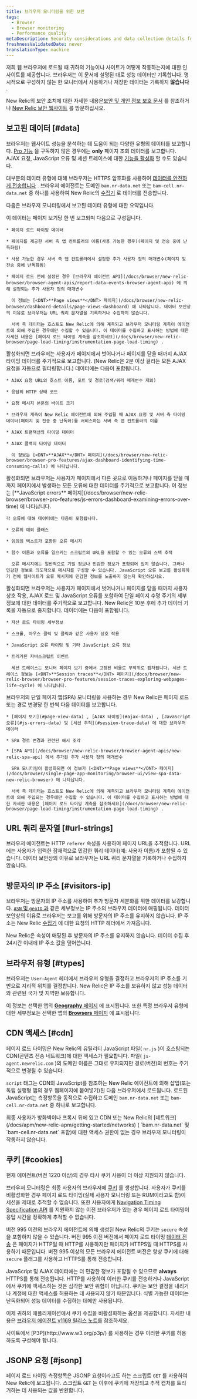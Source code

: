 ```yaml
---
title: 브라우저 모니터링을 위한 보안
tags:
  - Browser
  - Browser monitoring
  - Performance quality
metaDescription: Security considerations and data collection details for browser.
freshnessValidatedDate: never
translationType: machine
---
```


저희 [<InlinePopover type="browser" />](/docs/browser/new-relic-browser/getting-started/introduction-new-relic-browser)웹 브라우저에 로드될 때 귀하의 기능이나 사이트가 어떻게 작동하는지에 대한 인사이트를 제공합니다. 브라우저는 이 문서에 설명된 대로 성능 데이터만 기록합니다. 명시적으로 구성하지 않는 한 모니터에서 사용하거나 저장한 데이터는 기록하지 **않습니다** .

New Relic의 보안 조치에 대한 자세한 내용은[보안 및 개인 정보 보호 문서](/docs/using-new-relic/new-relic-security/security/security-matters-data-privacy-new-relic) 를 참조하거나 [New Relic 보안 웹사이트](https://newrelic.com/security) 를 방문하십시오.

## 보고된 데이터 [#data]

브라우저는 웹사이트 성능을 분석하는 데 도움이 되는 다양한 유형의 데이터를 보고합니다. [Pro 기능](http://newrelic.com/browser-monitoring/pricing) 을 구독하지 않은 경우에는 <DNT>**only**</DNT> 페이지 조회 데이터를 보고합니다. AJAX 요청, JavaScript 오류 및 세션 트레이스에 대한 [기능을 활성화](/docs/browser/new-relic-browser/welcome-new-relic-browser/new-relic-browser#enhanced-features) 할 수도 있습니다.

대부분의 데이터 유형에 대해 브라우저는 HTTPS 암호화를 사용하여 [데이터를 안전하게 전송합니다](/docs/browser/new-relic-browser/page-load-timing-resources/instrumentation-page-load-timing#transmission) . 브라우저 에이전트는 도메인 `bam.nr-data.net` 또는 `bam-cell.nr-data.net` 중 하나를 사용하여 New Relic의 [수집기](/docs/accounts-partnerships/getting-started-new-relic/glossary#collector) 로 데이터를 전송합니다.

다음은 브라우저 모니터링에서 보고된 데이터 유형에 대한 요약입니다.

<CollapserGroup>
  <Collapser id="page-view-data" title="페이지뷰 데이터">
    이 데이터는 페이지 보기당 한 번 보고되며 다음으로 구성됩니다.

    * 페이지 로드 타이밍 데이터

    * 페이지를 제공한 서버 측 앱 컨트롤러의 이름(사용 가능한 경우)(페이지 및 전송 중에 난독화됨)

    * 사용 가능한 경우 서버 측 앱 컨트롤러에서 설정한 추가 사용자 정의 매개변수(페이지 및 전송 중에 난독화됨)

    * 페이지 로드 전에 설정된 경우 [브라우저 에이전트 API](/docs/browser/new-relic-browser/browser-agent-apis/report-data-events-browser-agent-api) 에 의해 설정되는 추가 사용자 정의 매개변수

      이 정보는 [<DNT>**Page views**</DNT> 페이지](/docs/browser/new-relic-browser/dashboard-details/page-views-dashboard) 에 나타납니다. 데이터 보안상의 이유로 브라우저는 URL 쿼리 문자열을 기록하거나 수집하지 않습니다.

      서버 측 데이터는 호스트도 New Relic에 의해 계측되고 브라우저 모니터링 계측이 에이전트에 의해 주입된 경우에만 수집할 수 있습니다. 이 데이터를 수집하고 표시하는 방법에 대한 자세한 내용은 [페이지 로드 타이밍 계측을 참조하세요](/docs/browser/new-relic-browser/page-load-timing/instrumentation-page-load-timing) .
  </Collapser>

  <Collapser id="ajax-data" title="AJAX 타이밍 데이터">
    활성화되면 브라우저는 사용자가 페이지에서 벗어나거나 페이지를 닫을 때까지 AJAX 타이밍 데이터를 주기적으로 보고합니다. (New Relic은 2분 이상 걸리는 모든 AJAX 요청을 자동으로 필터링합니다.) 데이터에는 다음이 포함됩니다.

    * AJAX 요청 URL의 호스트 이름, 포트 및 경로(검색/쿼리 매개변수 제외)

    * 응답의 HTTP 상태 코드

    * 요청 메시지 본문의 바이트 크기

    * 브라우저 계측이 New Relic 에이전트에 의해 주입될 때 AJAX 요청 및 서버 측 타이밍 데이터(페이지 및 전송 중 난독화)를 서비스하는 서버 측 앱 컨트롤러의 이름

    * AJAX 트랜잭션의 타이밍 데이터

    * AJAX 콜백의 타이밍 데이터

      이 정보는 [<DNT>**AJAX**</DNT> 페이지](/docs/browser/new-relic-browser/browser-pro-features/ajax-dashboard-identifying-time-consuming-calls) 에 나타납니다.
  </Collapser>

  <Collapser id="js-errors-data" title="자바스크립트 오류 데이터">
    활성화되면 브라우저는 사용자가 페이지에서 다른 곳으로 이동하거나 페이지를 닫을 때까지 페이지에서 발생하는 모든 오류에 대한 데이터를 주기적으로 보고합니다. 이 정보는 [<DNT>**JavaScript errors**</DNT> 페이지](/docs/browser/new-relic-browser/browser-pro-features/js-errors-dashboard-examining-errors-over-time) 에 나타납니다.

    각 오류에 대해 데이터에는 다음이 포함됩니다.

    * 오류의 예외 클래스

    * 임의의 텍스트가 포함된 오류 메시지

    * 함수 이름과 오류를 일으키는 스크립트의 URL을 포함할 수 있는 오류의 스택 추적

      오류 메시지에는 일반적으로 기밀 정보나 민감한 정보가 포함되어 있지 않습니다. 그러나 민감한 정보로 의도적으로 메시지를 구성할 수 있습니다. JavaScript 오류 보고를 활성화하기 전에 웹사이트가 오류 메시지에 민감한 정보를 노출하지 않는지 확인하십시오.
  </Collapser>

  <Collapser id="session-trace-data" title="세션 추적 데이터">
    활성화되면 브라우저는 사용자가 페이지에서 벗어나거나 페이지를 닫을 때까지 사용자 상호 작용, AJAX 로드 및 JavaScript 오류를 포함하여 단일 페이지 수명 주기의 세부 정보에 대한 데이터를 주기적으로 보고합니다. New Relic은 10분 후에 추가 데이터 기록을 자동으로 중지합니다. 데이터에는 다음이 포함됩니다.

    * 자산 로드 타이밍 세부정보

    * 스크롤, 마우스 클릭 및 클릭과 같은 사용자 상호 작용

    * JavaScript 오류 타이밍 및 기타 JavaScript 오류 정보

    * 트리거된 자바스크립트 이벤트

      세션 트레이스는 모니터 페이지 보기 중에서 고정된 비율로 무작위로 캡처됩니다. 세션 트레이스 정보는 [<DNT>**Session traces**</DNT> 페이지](/docs/browser/new-relic-browser/browser-pro-features/session-traces-exploring-webpages-life-cycle) 에 나타납니다.
  </Collapser>

  <Collapser id="spa-data" title="스파 데이터">
    브라우저의 단일 페이지 앱(SPA) 모니터링을 사용하는 경우 New Relic은 페이지 로드 또는 경로 변경당 한 번씩 다음 데이터를 보고합니다.

    * [페이지 보기](#page-view-data) , [AJAX 타이밍](#ajax-data) , [JavaScript 오류](#js-errors-data) 및 [세션 추적](#session-trace-data) 에 대한 브라우저 데이터

    * SPA 경로 변경과 관련된 해시 조각

    * [SPA API](/docs/browser/new-relic-browser/browser-agent-apis/new-relic-spa-api) 에서 추가된 추가 사용자 정의 매개변수

      SPA 모니터링이 활성화되면 이 정보가 [<DNT>**Page views**</DNT> 페이지](/docs/browser/single-page-app-monitoring/browser-ui/view-spa-data-new-relic-browser) 에 나타납니다.

      서버 측 데이터는 호스트도 New Relic에 의해 계측되고 브라우저 모니터링 계측이 에이전트에 의해 주입되는 경우에만 수집할 수 있습니다. 이 데이터를 수집하고 표시하는 방법에 대한 자세한 내용은 [페이지 로드 타이밍 계측을 참조하세요](/docs/browser/new-relic-browser/page-load-timing/instrumentation-page-load-timing) .
  </Collapser>
</CollapserGroup>

## URL 쿼리 문자열 [#url-strings]

브라우저 에이전트는 HTTP `referer` 속성을 사용하여 페이지 URL을 추적합니다. URL에는 사용자가 입력한 잠재적으로 민감한 쿼리 데이터(예: 사용자 이름)가 포함될 수 있습니다. 데이터 보안상의 이유로 브라우저는 URL 쿼리 문자열을 기록하거나 수집하지 않습니다.

## 방문자의 IP 주소 [#visitors-ip]

브라우저는 방문자의 IP 주소를 사용하여 추가 방문자 세분화를 위한 데이터를 보강합니다. [`ASN` 및 `geoID` 과](/docs/browser/new-relic-browser/browser-pro-features/filterable-geography-webpage-metrics-location#metrics) 같은 세부정보는 IP 주소의 브라우저 데이터에 매핑됩니다. 데이터 보안상의 이유로 브라우저는 보고를 위해 방문자의 IP 주소를 유지하지 않습니다. IP 주소는 New Relic [수집기](/docs/accounts-partnerships/getting-started-new-relic/glossary#collector) 에 대한 요청의 HTTP 헤더에서 가져옵니다.

New Relic은 속성이 매핑된 후 방문자의 IP 주소를 유지하지 않습니다. 데이터 수집 후 24시간 이내에 IP 주소 값을 덮어씁니다.

## 브라우저 유형 [#types]

브라우저는 `User-Agent` 헤더에서 브라우저 유형을 결정하고 브라우저의 IP 주소를 기반으로 지리적 위치를 결정합니다. New Relic은 IP 주소를 보유하지 않고 성능 데이터와 관련된 국가 및 지역만 보유합니다.

이 정보는 선택한 앱의 [<DNT>**Geography**</DNT> 페이지](/docs/browser/new-relic-browser/additional-standard-features/geography-webpage-performance-location) 에 표시됩니다. 또한 특정 브라우저 유형에 대한 세부정보는 선택한 앱의 [<DNT>**Browsers**</DNT> 페이지](/docs/browser/new-relic-browser/additional-standard-features/browsers-problem-patterns-type-or-location) 에 표시됩니다.

## CDN 액세스 [#cdn]

페이지 로드 타이밍은 New Relic의 유틸리티 JavaScript 파일( `nr.js` )이 호스팅되는 CDN(콘텐츠 전송 네트워크)에 대한 액세스가 필요합니다. 파일( `js-agent.newrelic.com` )의 도메인 이름은 그대로 유지되지만 경로(버전)의 번호는 주기적으로 변경될 수 있습니다.

`script` 태그는 CDN의 JavaScript를 참조하는 New Relic 에이전트에 의해 삽입(또는 독립 실행형 앱의 경우 웹페이지에 붙여넣기)된 다음 브라우저에서 로드됩니다. 로드된 JavaScript는 측정항목을 동적으로 수집하고 도메인 `bam.nr-data.net` 또는 `bam-cell.nr-data.net` 중 하나로 보고합니다.

<Callout variant="important">
  최종 사용자가 방화벽이나 프록시 뒤에 있고 CDN 또는 New Relic의 [네트워크](/docs/apm/new-relic-apm/getting-started/networks) ( `bam.nr-data.net` 및 `bam-cell.nr-data.net` 포함)에 대한 액세스 권한이 없는 경우 브라우저 모니터링이 작동하지 않습니다.
</Callout>

## 쿠키 [#cookies]

<Callout variant="important">
  현재 에이전트(버전 1220 이상)의 경우 타사 쿠키 사용이 더 이상 지원되지 않습니다.
</Callout>

브라우저 모니터링은 최종 사용자의 브라우저에 [쿠키](/docs/browser/new-relic-browser/page-load-timing-resources/new-relic-cookies) 를 생성합니다. 사용자가 쿠키를 비활성화한 경우 페이지 로드 타이밍(실제 사용자 모니터링 또는 RUM이라고도 함)이 세션을 제대로 추적할 수 없습니다. 또한 사용자에게 [Navigation Timing Specification API](/docs/browser/new-relic-browser/browser-agent-apis/navigation-timing-api) 를 지원하지 않는 이전 브라우저가 있는 경우 페이지 로드 타이밍이 응답 시간을 정확하게 추적할 수 없습니다.

버전 995 이전의 브라우저 에이전트에 의해 생성된 New Relic의 쿠키는 `secure` 속성을 포함하지 않을 수 있습니다. 버전 995 이전 버전에서 페이지 로드 타이밍 [데이터 전송](/docs/browser/new-relic-browser/page-load-timing-resources/instrumentation-page-load-timing#transmission) 은 페이지가 HTTP일 때 HTTP를 사용하지만 페이지가 HTTPS일 때 HTTPS를 사용하기 때문입니다. 버전 995 이상의 모든 브라우저 에이전트 버전은 항상 쿠키에 대해 `secure` 플래그를 사용하고 HTTPS를 통해 전송합니다.

JavaScript 및 AJAX 데이터에는 더 민감한 정보가 포함될 수 있으므로 <DNT>**always**</DNT> HTTPS를 통해 전송됩니다. HTTP를 사용하여 이러한 쿠키를 전송하거나 JavaScript에서 쿠키에 액세스하는 것은 심각한 보안 위험이 아닙니다. 쿠키는 보안 결정을 내리거나 계정에 대한 액세스를 허용하는 데 사용되지 않기 때문입니다. 식별 가능한 데이터는 난독화되어 성능 데이터를 수집하는 데에만 사용됩니다.

이제 귀하의 애플리케이션에서 쿠키 수집을 비활성화하는 옵션을 제공합니다. 자세한 내용은 [브라우저 에이전트 v1169 릴리스 노트를](/docs/release-notes/new-relic-browser-release-notes/browser-agent-release-notes/browser-agent-v1169) 참조하세요.

<Callout variant="important">
  사이트에서 [P3P](http://www.w3.org/p3p/) 를 사용하는 경우 이러한 쿠키를 허용하도록 구성해야 합니다.
</Callout>

## JSONP 요청 [#jsonp]

페이지 로드 타이밍 측정항목은 JSONP 요청이라고도 하는 스크립트 `GET` 를 사용하여 New Relic에 보고됩니다. 스크립트 `GET` 는 이후에 쿠키에 저장되고 추적 캡처를 트리거하는 데 사용되는 값을 반환합니다.